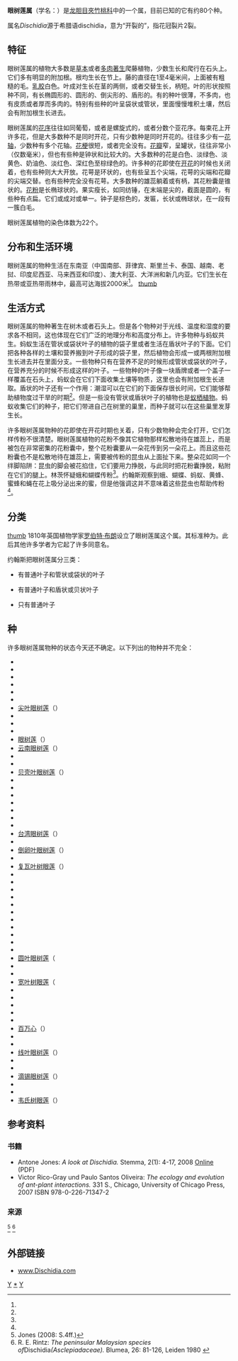 {{Automatic taxobox
| image = Dischidia nummularia.jpg
| image caption = 圆叶眼树莲 ''Dischidia nummularia''
| taxon = Dischidia
| authority =[[罗伯特·布朗|R. Br.]], 1810
| subdivision_ranks = 种
| subdivision = 见正文
}}
'''眼树莲属'''（学名：''{{lang|la|Dischidia}}''）是[[龙胆目|龙胆目]][[夾竹桃科|夾竹桃科]]中的一个属，目前已知的它有约80个种。

属名''Dischidia''源于希腊语dischidia，意为“开裂的”，指花冠裂片2裂。

==特征==
眼树莲属的植物大多数是[[草本植物|草本]]或者[[多肉植物|多肉]][[著生植物|著生]]爬藤植物，少数生长和爬行在石头上。它们多有明显的附加根。根均生长在节上。藤的直径在1至4毫米间，上面被有粗糙的毛。[[乳胶|乳胶]]白色。叶成对生长在茎的两侧，或者交替生长，柄短。叶的形状按照种不同，有长椭圆形的、圆形的、倒尖形的、盾形的。有的种叶很薄，不多肉，也有皮质或者厚而多肉的。特别有些种的叶呈袋状或管状，里面慢慢堆积土壤，然后会有附加根生长进去。

眼树莲属的[[花序|花序]]往往如同葡萄，或者是螺旋式的，或者分数个亚花序。每束花上开许多花，但是大多数种不是同时开花，只有少数种是同时开花的。往往多少有一[[花轴|花轴]]，少数种有多个花轴。[[花梗|花梗]]很短，或者完全没有。[[花瓣|花瓣]]窄，呈罐状，往往非常小（仅数毫米），但也有些种是钟状和比较大的。大多数种的花是白色、淡绿色、淡黄色、奶油色、淡红色、深红色至棕绿色的。许多种的花即使在[[开花|开花]]的时候也关闭着，也有些种则大大开放。花萼是环状的，也有些呈五个尖端，花萼的尖端和花瓣的尖端交替。也有些种完全没有花萼。大多数种的雄蕊躺着或有柄，其花粉囊是锥状的。[[花粉|花粉]]是长椭球状的。果实瘦长，如同纺锤，在末端是尖的，截面是圆的，有些种有点扁。它们或成对或单一。钟子是棕色的，发匾，长状或椭球状，在一段有一簇白毛。

眼树莲属植物的染色体数为22个。

==分布和生活环境==
眼树莲属的物种生活在东南亚（中国南部、菲律宾、斯里兰卡、泰国、越南、老挝、印度尼西亚、马来西亚和印度）、澳大利亚、大洋洲和新几内亚。它们生长在热带或亚热带雨林中，最高可达海拔2000米<ref name="Jones"/>。
[[文件:Dischidia_rafflesiana_vMH165.png|thumb]]

==生活方式==
眼树莲属的物种著生在树木或者石头上。但是各个物种对于光线、温度和湿度的要求各不相同，这也体现在它们广泛的地理分布和高度分布上。许多物种与蚂蚁共生。蚂蚁生活在管状或袋状叶子的植物的袋子里或者生活在盾状叶子的下面。它们把各种各样的土壤和营养搬到叶子形成的袋子里，然后植物会形成一或两根附加根生长进去并在里面分支。一些物种只有在营养不足的时候形成管状或袋状的叶子，在营养充分的时候不形成这样的叶子。一些物种的叶子像一块盾牌或者一个盖子一样覆盖在石头上，蚂蚁会在它们下面收集土壤等物质，这里也会有附加根生长进取。盾状的叶子还有一个作用：潮湿可以在它们的下面保存很长时间，它们能够帮助植物度过干旱的时期<ref name="Jones"/>。但是一些没有管状或盾状叶子的植物也是[[蚁栖植物|蚁栖植物]]。蚂蚁收集它们的种子，把它们带进自己在树里的巢里，而种子就可以在这些巢里发芽生长。

许多眼树莲属物种的花即使在开花时期也关着，只有少数物种会完全打开，它们怎样传粉不很清楚。眼树莲属植物的花粉不像其它植物那样松散地待在雄蕊上，而是被包在非常密集的花粉囊中，整个花粉囊要从一朵花传到另一朵花上。而且这些花粉囊也不是松散地待在雄蕊上，需要被传粉的昆虫从上面扯下来。整朵花如同一个绊脚陷阱：昆虫的脚会被花掐住，它们要用力挣脱，与此同时把花粉囊挣脱，粘附在它们的腿上。林茨怀疑蛾和蝴蝶传粉<ref name="Rintz"/>。约翰斯观察到蛾、蝴蝶、蚂蚁、黄蜂、蜜蜂和蝇在花上吸分泌出来的蜜，但是他强调这并不意味着这些昆虫也帮助传粉<ref name="Jones"/>。

==分类==
[[文件:Dischidia_collyris_Blanco1.212-cropped.jpg|thumb]]
1810年英国植物学家[[罗伯特·布朗|罗伯特·布朗]]设立了眼树莲属这个属。其标准种为{{lang|la|Dischidia nummularia}}。此后其他许多学者为它起了许多同意名。

约翰斯把眼树莲属分三类：
*{{lang|la|Ascidiophora}}有普通叶子和管状或袋状的叶子
*{{lang|la|Conchophyllum}}有普通叶子和盾状或贝状叶子
*{{lang|la|Dischidia}}只有普通叶子

==种==
许多眼树莲属物种的状态今天还不确定。以下列出的物种并不完全：
* {{lang|la|Dischidia acuminata}}
* {{lang|la|Dischidia acutifolia}}
* {{lang|la|Dischidia albida}}
* {{lang|la|Dischidia albiflora}}
* {{lang|la|Dischidia apoensis}}
* {{lang|la|Dischidia astephana}}
* [[尖叶眼树莲|尖叶眼树莲]]（{{lang|la|Dischidia australis}}）
* {{lang|la|Dischidia balansae}}
* {{lang|la|Dischidia bengalensis}}
* {{lang|la|Dischidia calva}}
* [[眼树莲|眼树莲]]（{{lang|la|Dischidia chinensis}}）
* [[云南眼树莲|云南眼树莲]]（{{lang|la|Dischidia chinghungensis}}）
* {{lang|la|Dischidia cleistantha}}
* {{lang|la|Dischidia cochleata}}
* [[贝壳叶眼树莲|贝壳叶眼树莲]]（{{lang|la|Dischidia collyris}}）
* {{lang|la|Dischidia cominsii}}
* {{lang|la|Dischidia complex}}
* {{lang|la|Dischidia cornuta}}
* {{lang|la|Dischidia diphylla}}
* {{lang|la|Dischidia dohtii}}
* {{lang|la|Dischidia dolichantha}}
* {{lang|la|Dischidia elmeri}}
* [[台湾眼树莲|台湾眼树莲]]（{{lang|la|Dischidia formosana}}）
* {{lang|la|Dischidia fruticulosa}}
* [[倒卵叶眼树莲|倒卵叶眼树莲]]（{{lang|la|Dischidia griffithii}}）
* {{lang|la|Dischidia hirsuta}}
* [[复瓦叶树眼莲|复瓦叶树眼莲]]（{{lang|la|Dischidia imbricata}}）
* {{lang|la|Dischidia khasiana}}
* {{lang|la|Dischidia lanceolata}}
* {{lang|la|Dischidia lancifolia}}
* {{lang|la|Dischidia latifolia}}
* {{lang|la|Dischidia littoralis}}
* {{lang|la|Dischidia livida}}
* {{lang|la|Dischidia longepedunculata}}
* {{lang|la|Dischidia major}}
* {{lang|la|Dischidia melanesica}}
* {{lang|la|Dischidia merrillii}}
* {{lang|la|Dischidia milnei}}
* [[圆叶眼树莲|圆叶眼树莲]]（{{lang|la|Dischidia nummularia}}
* {{lang|la|Dischidia oiantha}}
* {{lang|la|Dischidia ovata}}
* [[宽叶树眼莲|宽叶树眼莲]]（{{lang|la|Dischidia platyphylla}}
* {{lang|la|Dischidia punctata}}
* {{lang|la|Dischidia purpurea}}
* {{lang|la|Dischidia rhombifolia}}
* {{lang|la|Dischidia rimicola}}
* {{lang|la|Dischidia rosea}}
* [[百万心|百万心]]（{{lang|la|Dischidia ruscifolia}}）
* {{lang|la|Dischidia sagittata}}
* {{lang|la|Dischidia scortechinii}}
* [[线叶眼树莲|线叶眼树莲]]（{{lang|la|Dischidia singularis}}）
* {{lang|la|Dischidia sorsoganensis}}
* {{lang|la|Dischidia superba}}
* [[滴锡眼树莲|滴锡眼树莲]]（{{lang|la|Dischidia tonkinensis}}）
* {{lang|la|Dischidia truncata}}
* {{lang|la|Dischidia vadosa}}
* [[韦氏树眼莲|韦氏树眼莲]]（{{lang|la|Dischidia vidalii}}）

==参考资料==
===书籍===
* Antone Jones: ''A look at Dischidia.'' Stemma, 2(1): 4-17, 2008 [https://web.archive.org/web/20120816060259/http://www.thailandhoyaclub.com/File/StemmaV2_2.pdf Online] (PDF)
* Victor Rico-Gray und Paulo Santos Oliveira: ''The ecology and evolution of ant-plant interactions.'' 331 S., Chicago, University of Chicago Press, 2007 ISBN 978-0-226-71347-2

===来源===
<references>
<ref name="Jones">Jones (2008: S.4ff.)</ref>
<ref name="Rintz">R. E. Rintz: ''The peninsular Malaysian species of ''Dischidia'' (Asclepiadaceae).'' Blumea, 26: 81-126, Leiden 1980 {{ISSN|0006-5196}}</ref>
</references>

==外部链接==
{{commons category|Dischidia|眼树莲属}}
* [http://www.dischidia.com/Dischidia_Info.htm www.Dischidia.com] {{Wayback|url=http://www.dischidia.com/Dischidia_Info.htm |date=20111224165657 }}
{{Taxonbar|from=Q146278}}

[[Category:夹竹桃科|Y]]
[[Category:眼树莲属|*]]
[[Category:1810年描述的分类群|Y]]